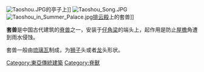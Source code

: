 {{Unreferenced|time=2022-01-31T19:23:32+00:00}}
[[File:Taoshou.JPG|thumb]]的亭子上]]
[[File:Taoshou_Song.JPG|thumb]]
[[File:Taoshou_in_Summer_Palace.jpg|thumb]][[排云殿|排云殿]]上的套兽]]

'''套兽'''是中国古代建筑的[[脊兽|脊兽]]之一，安装于[[仔角梁|仔角梁]]的端头上，起作用是防止[[屋檐|屋檐]]角遭到雨水侵蚀。

套兽一般由[[琉璃瓦|琉璃瓦]]制成，为[[狮子|狮子]]头或者[[龙|龙]]头形状。

{{脊兽}}

[[Category:東亞傳統建築|Category:東亞傳統建築]]
[[Category:脊獸|Category:脊獸]]